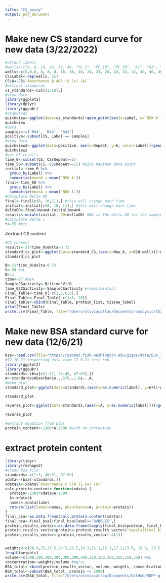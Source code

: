```yaml
---
title: "CS_assay"
output: pdf_document
---
```

# Make new CS standard curve for new data (3/22/2022)
```r
#attach labels
#wells<-c(0, 8, 16, 24, 32, 40, "PC_2", "PC_10", "PC_20", "A1", "A1", "A1", "A2", "A2", "A2", "B1", "B1", "B1", "B2", "B2", "B2", "B3", "B3", "B3", "B4", "B4", "B4", "C1", "C1", "C1", "C2", "C2", "C2", "D2", "D2", "D2", "D3", "D3", "D3", "A3", "A3", "A3")
wells<-c(0,0,0, 8, 8, 8, 16, 16, 16, 24, 24, 24, 32, 32, 32, 40, 40, 40, "pos", "pos", "pos", "R41", "R41", "R41", "R41", "R41", "M44", "M44", "M44", "M44", "M44", "R43", "R43", "R43", "R43", "R43", "BACK" , "BACK", "BACK")
CS$Label<-rep(wells, 15)
CS$A<-CS$`Absorbance @ 405 (0.1s) (A)`
#extract standards
cs_standards<-CS[c(1:18),]
#view data
library(ggplot2)
library(dplyr)
library(ggpubr)
#standards
quickview<-ggplot(data=cs_standards)+geom_point(aes(x=Label, y=`NEW A`))+theme_bw()+geom_smooth(aes(x=Label, y=A), method="lm", se=FALSE, formula=y~x^3)+scale_x_discrete(breaks=c(0,8,16,24,32,40))
quickview
#data
samples<-c('M44', 'R43', 'R41')
positive<-subset(CS, Label == samples)
#view data
quickview2<-ggplot(data=positive, aes(x=Repeat, y=A, color=Label))+geom_point()+theme_bw()+geom_smooth(method="lm", se=FALSE, formula=y~x)
quickview2
#get CS results
time_0<-subset(CS, CS$Repeat==1)
time_50<-subset(CS, CS$Repeat==15) #pick maximum data point
initial<-time_0 %>% 
  group_by(Label) %>%
  summarise(meanA = mean(`NEW A`))
final<-time_50 %>% 
  group_by(Label) %>%
  summarise(meanA = mean(`NEW A`))
#Calculate Delta OD
final<-final[c(8, 10,11),] #this will change each time
initial<-initial[c(8, 10, 11),] #this will change each time
deltaOD<-final$meanA-initial$meanA
results<-mutate(initial, OD=deltaOD) #OD is the delta OD for the samples
#Calculate Delta T
t<-55 #min
```

#extract CS content 
```r
#CS content
results<-21*time_0$delta-0.73
standard_cs_plot<-ggplot(data=standard_CS,(aes(x=New_A, y=GSH.well)))+geom_point()+geom_smooth(method="lm", se=FALSE, formula = y ~x)+xlab("OD")+ylab("GSH")+theme_bw()+stat_regline_equation(label.x=1, label.y=8)
standard_cs_plot

B<-21*time_0$delta-0.73
V<-50 #uL
D<-1
time<-27 #min
SampleCSactivity<-B/(time*V)*D
time_0$CSactivity<-SampleCSactivity #(nmol/min/uL)
Final_Table<-time_0[-c(2,3,6,8),]
Final_Table<-Final_Table[-c(1:6, 10)]
Final_Table<-cbind(Final_Table, protein_list, tissue_label)
print(Final_Table)
write.csv(Final_Table, file="/Users/oliviacattau/Documents/analysis/CSactivityNov22.csv")
```

# Make new BSA standard curve for new data (12/6/21)
```r
bsa<-read.csv(file="https://gannet.fish.washington.edu/gigas/data/BSA_12.6.21_results.csv")
#12.10.21 inspecting data from 12.6.21 test run
library(ggplot2)
library(ggpubr)
standards<-(bsa[c(1:17, 24:40, 47:63),])
A<-standards$Absorbance...570..1.0s...A.
#make plot
standard_plot<-ggplot(data=standards,(aes(x=as.numeric(label), y=A)))+geom_point()+geom_smooth(method="lm", se=FALSE, formula = y ~ poly(x, 1) )+xlab("Concentration of standard ug/mL")+ylab("A @ 570nm")+theme_bw()+stat_regline_equation(label.x=125, label.y=1)

standard_plot

reverse_plot<-ggplot(data=standards,(aes(x=A, y=as.numeric(label))))+geom_point()+geom_smooth(method="lm", se=FALSE, formula = y ~ x )+theme_bw()+stat_regline_equation(label.x=0.6, label.y=500)+ylab("ug/mL")

reverse_plot

#extract equation from plot
protein_content<-2300*A-1300 #with no correction
```

# extract protein content
```r
library(tidyr)
library(reshape2)
#clean bsa file
standards<-c(1:3, 49:51, 97:99)
xdata<-(bsa[-standards,])
xdata$A<-xdata$`Absorbance @ 570 (1.0s) (A)`
calc.protein.content<-function(xdata) {
  protein<-2300*xdata$A-1300
  A<-xdata$A
  names<-xdata$label
  return(list(label=names, absorbance=A, protein=protein))
}
final_bsa<-as.data.frame(calc.protein.content(xdata))
final_bsa<-final_bsa[!final_bsa$label=="BUBBLES",]
protein_results_vector<-as.data.frame(tapply(final_bsa$protein, final_bsa$label, mean))
protein_results_vector$protein<-protein_results_vector$`tapply(final_bsa$protein, final_bsa$label, mean)`
protein_results_vector<-protein_results_vector[-c(1)]


weights<-c(28.9,25,17.5,20.5,22.5,18.3,21.1,12.1,17.2,13.6, 18.6, 23.5, 10.1) #mg
length(weights)
volume<-c(300,300,300,300,300,300,300,350,350,350,350,350,350) #uL
concentration<-weights/volume #mg/uL
BSA_total<-cbind(protein_results_vector, volume, weights, concentration)
BSA_total<-subset(BSA_total, protein <= 1000)
write.csv(BSA_total, file="/Users/oliviacattau/Documents/GitHub/NOPP-gigas-ploidy-temp/202107_EXP2/citrate_synthase/BSA_protein_final_12.16.21.csv")
```

